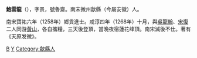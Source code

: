 '''鮑雲龍'''（{{bd|?||?||}}），字景，號魯齋。南宋微州歙縣（今屬安徽）人。 

南宋寶祐六年（1258年）鄉貢進士。咸淳四年（1268年）十月，與[[吳龍翰|吳龍翰]]、[[宋復|宋復]]二人同游[[黃山|黃山]]，各自攜糧，三天後登頂，當晚夜宿蓮花峰頂。南宋滅後不仕。著有《天原发微》。 

[[Category:宋朝政治人物|B]]
[[Category:鮑姓|Y]]
[[Category:歙縣人|Category:歙縣人]]